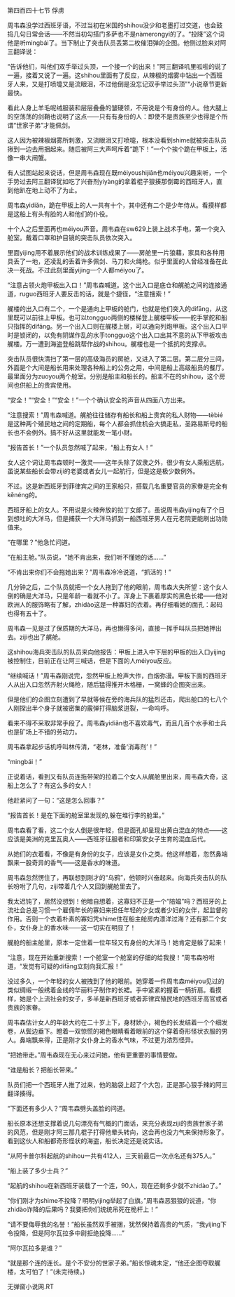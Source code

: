 

第四百四十七节 俘虏

周韦森没学过西班牙语，不过当初在米国的shihou没少和老墨打过交道，也会鼓捣几句日常会话――不然当初勾搭门多萨也不是nàmerongyi的了。“投降”这个词他是听mingbái了。当下制止了突击队员丢第二枚催泪弹的企图。他侧过脸来对阿三翻译说：

“告诉他们，叫他们双手举过头顶，一个接一个的出来！”阿三翻译叽里呱啦的说了一遍，接着又说了一遍。这shihou里面有了反应，从辣椒的烟雾中钻出一个西班牙人来，又是打喷嚏又是流眼泪，不过他倒是没忘记双手举过头顶”“小说章节更新最快。

看此人身上羊毛呢绒服装和层层叠叠的皱硬领，不用说是个有身份的人。他大腿上的空荡荡的剑鞘也说明了这点――只有有身份的人：即使不是贵族至少也得是个所谓“世家子弟”才能佩剑。

这人因为被辣椒烟雾所刺激，又流眼泪又打喷嚏，根本没看到shime就被突击队员揪到一边去用捆起来。随后被阿三大声呵斥着“跪下！”一个个挨个跪在甲板上，活像一串大闸蟹。

有人试图站起来说话，但是周韦森现在既méiyoushijiān也méiyou兴趣来听，一个手势过去阿三翻译犹如吃了兴奋剂yiyàng的拿着棍子狠揍那倒霉的西班牙人，直到他趴在地上动不了为止。

周韦森yidiǎn，跪在甲板上的人一共有十个，其中还有二个是少年侍从。看摸样都是这船上有头有脸的人和他们的仆役。

十个人之后里面再也méiyou声音。周韦森在sw629上装上战术手电，第一个突入舱室。戴着口罩和护目镜的突击队员依次突入。

里面yijing用不着展示他们的战术训练成果了――房舱里一片狼藉，家具和各种用具丢了一地，还凌乱的丢着许多佩剑、马刀和火绳枪。似乎里面的人曾经准备在此决一死战。不过此刻里面yijing一个人都méiyou了。

“注意占领火炮甲板出入口！”周韦森喊道。这个出入口是底仓和艉舱之间的连接通道，ruguo西班牙人要反击的话，就是个捷径，“注意搜索！”

艉楼的出入口有二个，一个是通向上甲板的舱门，也就是他们突入的difāng，从这里既可以前往上甲板。也可以tongguo两侧的楼梯登上艉楼甲板――舵手掌舵和船只指挥的difāng。另一个出入口则在艉楼上层，可以通向列炮甲板。这个出入口平时是锁闭的，以免有阴谋作乱的水手tongguo这个出入口出其不意的从下甲板攻击艉楼。万一遭到海盗登船跳帮作战的shihou。艉楼也是一个抵抗的支撑点。

突击队员很快清扫了第一层的高级海员的房舱，又进入了第二层。第二层分三间，外面是个大间是船长用来处理各种船上的公务之用，中间是船上高级船员的餐厅。最里面分为zuoyou两个舱室。分别是船主和船长的。船主不在的shihou，这个房间也供船上的贵宾使用。

“安全！”“安全！”“安全！”一个个确认安全的声音从四面八方出来。

“注意搜索！”周韦森喊道。艉舱往往储存有船长和船上贵宾的私人财物――tèbié是这种两个殖民地之间的定期船，每个人都会抓住机会大搞走私，圣路易斯号的船长也不会例外。搞不好从这里就能发一笔小财。

“报告首长！”一个队员忽然喊了起来，“船上有女人！”

女人这个词让周韦森顿时一激灵――这年头除了奴隶之外，很少有女人乘船远航，虽说某些船长会带ziji的老婆或者女儿一起航行，但是这是极少数例外。

不过。这是新西班牙到菲律宾之间的王家船只，搭载几名重要官员的家眷是完全有kěnéng的。

西班牙船上的女人。不用说是火辣奔放的拉丁女郎了。虽说周韦森yijing有了个日到想吐的大洋马，但是捕获一个大洋马抓到一船西班牙男人在元老院更能刷出功勋值来。

“在哪里？”他急忙问道。

“在船主舱。”队员说，“她不肯出来，我们听不懂她的话……”

“不肯出来你们不会拖她出来？”周韦森冷冷说道，“抓活的！”

几分钟之后，二个队员就把一个女人拖到了他的眼前，周韦森大失所望：这个女人倒的确是大洋马，只是年龄一看就不小了。浑身上下裹着厚实的黑色长裙――他对欧洲人的服饰略有了解，zhidào这是一种寡妇的衣着。再仔细看她的面孔：起码也得有五十了。

周韦森一见是过了保质期的大洋马，再也懒得多问，直接一挥手叫队员把她押出去。ziji也出了艉舱。

这shihou海兵突击队的队员来向他报告：甲板上进入中下层的甲板的出入口yijing被控制住，目前正在让阿三喊话，但是下面的人méiyou反应。

“继续喊话！”周韦森刚说完，忽然甲板上枪声大作，白烟弥漫。甲板下面的西班牙人从出入口忽然齐射火绳枪，随后猛得推开木格栅，一窝蜂的企图突出来。

但是他们的企图立刻遭到了早就等候在旁的海兵队的猛烈还击，爬出舱口的七八个人刚探出半个身子就被密集的霰弹打得脑浆迸裂，一命呜呼。

看来不得不采取非常手段了。周韦森yidiǎn也不喜欢毒气，而且几百个水手和士兵也是矿场上不错的劳动力。

周韦森拿起步话机呼叫林传清，“老林，准备‘消毒剂’！”

“mingbái！”

正说着话，看到又有队员连拖带架的拉着二个女人从艉舱里出来，周韦森大奇，这船上怎么了？有这么多的女人！

他赶紧问了一句：“这是怎么回事？”

“报告首长！是在下面的舱室里发现的,躲在堆行李的舱里。”

周韦森看了看，这二个女人倒是很年轻，但是面孔却呈现出黄白混血的特点――这应该是美洲的克里瓦奥人――西班牙征服者和印第安女子生育的混血后代。

从她们的衣着看，不像是有身份的女子，应该是女仆之类。他这样想着，忽然鼻端飘来一股奇异的香气――这是香水的味道。

周韦森忽然愣住了，再联想到刚才的“乌鸦”，他顿时兴奋起来。向海兵突击队的队长吩咐了几句，ziji带着几个人又回到艉舱里去了。

我太迟钝了，居然没想到！他暗自想着，这寡妇不正是一个“陪媪”吗？西班牙的上流社会总是习惯一个雇佣年长的寡妇来担任年轻的少女或者少妇的女伴，起监督的作用。否则一个衣着朴素的寡妇凭shime住在船主舱房内漂洋过海？还有那二个女仆，女仆身上的香水味――这一切实在明显了！

艉舱的船主舱里，原本一定住着一位年轻又有身份的大洋马！她肯定是躲了起来！

“注意，现在开始重新搜索！一个舱室一个舱室的仔细的给我搜！”周韦森吩咐道，“发觉有可疑的difāng立刻向我汇报！”

没过多久，一个年轻的女人被拽到了他的眼前。她穿着一件周韦森méiyou见过的类似绸缎一般绣着金线的华丽料子制作的长裙。手中紧紧的握着一柄折扇。看摸样，她是个上流社会的女子，多半是新西班牙或者菲律宾殖民地的西班牙高官或者贵族的家眷。

周韦森估计女人的年龄大约在二十岁上下，身材娇小，褐色的长发结着一个个细发卷，从鬓边垂下。瞪着一双惊慌的褐色眼睛看着眼前的这个穿着奇形怪状衣服的男人。鼻端飘来得，正是刚才女仆身上的香水气味，不过更为浓烈怪异。

“把她带走。”周韦森现在无心来过问她，他有更重要的事情要做。

“谁是船长？把船长带来。”

队员们把一个西班牙人推了过来，他的脑袋上起了个大包，正是那心狠手辣的阿三翻译揍得。

“下面还有多少人？”周韦森劈头盖脸的问道。

船长原本还想支撑着说几句漂亮有气概的门面话，来充分表现ziji的贵族世家子弟的风范，但是刚才阿三那几棍子打得他晕头转向，这会再也没力气来保持形象了。看到这伙人和船都奇形怪状的海盗，船长决定还是说实话。

“从阿卡普尔科起航的shihou一共有412人，三天前最后一次点名还有375人。”

“船上装了多少士兵？”

“起航的shihou在新西班牙装载了一个连，90人，现在还剩多少就不zhidào了。”

“你们刚才为shime不投降？明明yijing举起了白旗。”周韦森恶狠狠的说道，“你zhidào诈降的后果吗？我要把你们统统吊死在桅杆上！”

“请不要侮辱我的名誉！”船长虽然双手被捆，犹然保持着高贵的气质，“我yijing下令投降，但是阿尔瓦拉多中尉拒绝投降……”

“阿尔瓦拉多是谁？”

“就是那个连的连长。是个不安分的世家子弟。”船长惊魂未定，“他还企图夺取艉楼，太可怕了！”(未完待续。)

无弹窗小说网.RT

